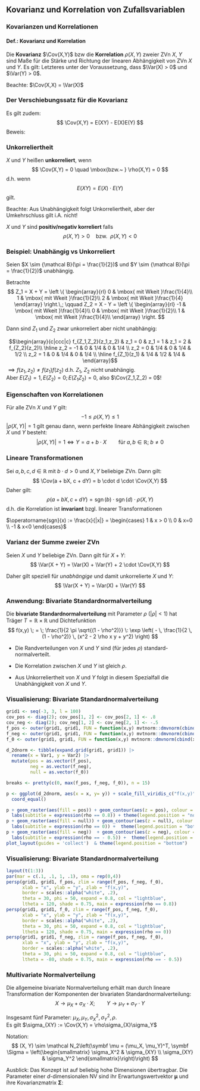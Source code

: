 ## Kovarianz und Korrelation von Zufallsvariablen

### Kovarianzen und Korrelationen

:::{.block}
#### Def.: Kovarianz und Korrelation
Die **Kovarianz**  $\Cov(X,Y)$ bzw die **Korrelation** $\rho(X,Y)$ zweier ZVn $X$, $Y$ sind Maße
für die Stärke und Richtung der linearen Abhängigkeit von ZVn $X$ und $Y$. Es gilt:
\begin{align*}
\Cov(X,Y) &= E[(X - E(X))(Y - E(Y))]\\
\text{ und }\rho(X,Y) &= \frac{\Cov(X,Y)}{\sqrt{\Var(X)} \sqrt{\Var(Y)}}.
\end{align*}
Letzteres unter der Voraussetzung, dass $\Var(X) > 0$ und $\Var(Y) > 0$.
:::

Beachte: $\Cov(X,X) = \Var(X)$

\note{
Intuition Kovarianz über Formel:
positiv heisst abweichungen von EW tendenziell in die gleiche, negativ in verschiedene richtungen\\
Korelation: in $[-1, 1]$, normierung der kovarianz
}

### Der Verschiebungssatz für die Kovarianz 

Es gilt zudem:
$$
\Cov(X,Y) = E(XY) - E(X)E(Y)
$$
Beweis:
\begin{align*}
\Cov(X,Y) &= E((X-E(X))(Y-E(Y))) \\
          &= E(XY - Y E(X) - X E(Y) + E(X)E(Y)) \\
          &= E(XY) - 2E(X)E(Y) +  E(X)E(Y) = E(XY) - E(X)E(Y)
\end{align*}

### Unkorreliertheit 

$X$ und $Y$ heißen **unkorreliert**, wenn
$$
\Cov(X,Y) = 0 \quad \mbox{bzw.~ } \rho(X,Y) = 0
$$
d.h. wenn
$$
E(XY) = E (X) \cdot E (Y)
$$
gilt.

Beachte: Aus Unabhängigkeit folgt Unkorreliertheit, aber der Umkehrschluss gilt i.A. nicht!  


$X$ und $Y$ sind **positiv/negativ korreliert** falls
$$
\rho(X,Y) > 0 \quad \mbox{bzw.~ } \rho(X,Y) < 0
$$

\note{
*Beweis:*\\
\begin{align*}
E(XY) & =  \sum_x \sum_y x \cdot y \: f_{X,Y}(x,y)\\
& \stackrel{\text{unabh.}}{=} & \sum_x \sum_y x \cdot y \: f_X(x)
\, f_Y(y)\\
& =  \sum_x x \: f_X(x) \, \sum_y y \: f_Y(y) 
& =  E (X) \cdot E (Y)
\end{align*}
}


### Beispiel: Unabhängig vs Unkorreliert 

Seien  $X \sim {\mathcal B}(\pi = \frac{1}{2})$ und $Y \sim {\mathcal B}(\pi = \frac{1}{2})$
unabhängig.

Betrachte
$$
Z_1  =   X + Y = \left \{ \begin{array}{rl}
0 & \mbox{ mit Wkeit }\frac{1}{4}\\
1 & \mbox{ mit Wkeit }\frac{1}{2}\\
2 & \mbox{ mit Wkeit }\frac{1}{4}
\end{array}
\right.\,;  \qquad 
Z_2 =   X - Y = \left \{ \begin{array}{rl}
-1 & \mbox{ mit Wkeit }\frac{1}{4}\\
0 & \mbox{ mit Wkeit }\frac{1}{2}\\
1 & \mbox{ mit Wkeit }\frac{1}{4}\\
\end{array}
\right.
$$

Dann sind $Z_1$ und $Z_2$ zwar unkorreliert aber nicht unabhängig:

$$\begin{array}{c|ccc|c}
f_{Z_1,Z_2}(z_1,z_2) & z_1 = 0 & z_1 = 1 & z_1 = 2 &
f_{Z_2}(z_2)\\ \hline 
z_2 = -1 & 0 & 1/4 & 0 & 1/4 \\
z_2 = 0 & 1/4 & 0 & 1/4 & 1/2 \\
z_2 = 1 & 0 & 1/4 & 0 & 1/4 \\ \hline
f_{Z_1}(z_1) & 1/4 & 1/2 & 1/4 & 
\end{array}$$
$\implies f(z_1,z_2) \neq f(z_1) f(z_2)$ d.h. $Z_1$, $Z_2$ nicht unabhängig.  
Aber $E(Z_1) = 1, E(Z_2) = 0; E(Z_1 Z_2) = 0$, also $\Cov(Z_1,Z_2) = 0$!



### Eigenschaften von Korrelationen 


Für alle ZVn $X$ und $Y$ gilt:
$$
-1 \leq \rho(X,Y) \leq 1
$$
$|\rho(X,Y)| = 1$ gilt genau dann, wenn perfekte lineare Abhängigkeit
zwischen $X$ und $Y$ besteht:
$$
|\rho(X,Y)| = 1 \iff Y = a + b \cdot X \qquad \mbox{für } a,b \in \mathbb{R};\; b \neq 0 
$$


### Lineare Transformationen 

Sei $a, b, c, d \in \mathbb{R}$ mit $b \cdot d > 0$ und
$X, Y$ beliebige ZVn.  Dann gilt:
$$
\Cov(a + bX, c + dY) = b \cdot d \cdot \Cov(X,Y)
$$
Daher gilt:
$$
\rho(a + bX, c + dY)  =  \operatorname{sgn}(b) \cdot \operatorname{sgn}(d) \cdot \rho(X,Y)
$$
d.h. die Korrelation ist **invariant** bzgl. linearer Transformationen

\vspace{3em}
\scriptsize
$\operatorname{sgn}(x) := \frac{x}{|x|} = \begin{cases} 1 & x > 0 \\ 0 & x=0 \\ -1 & x<0 \end{cases}$

### Varianz der Summe zweier ZVn 

Seien $X$ und $Y$ beliebige ZVn. Dann gilt für $X + Y$:
$$
\Var(X + Y) = \Var(X) + \Var(Y) + 2 \cdot \Cov(X,Y)
$$

Daher gilt speziell für *unabhängige* und damit unkorrelierte $X$ und $Y$:
$$
\Var(X + Y) = \Var(X) + \Var(Y)
$$

\note{
\begin{align*}
\lefteqn{\Var(X + Y) = E((X + Y) - E(X + Y))^2}\\
& \stackrel{\text{lin. EWert}}{=}&
E(X - E (X) + Y - E Y)^2\

& = &  \underbrace{E(X - E X)^2}_{\Var(X)} +
\underbrace{E(Y - E Y)^2}_{\Var(Y)} + 2\,\underbrace
{E\,[(X - E X)(Y - E Y)]}_{\Cov(X,Y)}
\end{align*}
}

### Anwendung: Bivariate Standardnormalverteilung 

Die **bivariate Standardnormalverteilung** mit Parameter
$\rho$ ($|\rho| < 1$) hat Träger $T = \mathbb R \times \mathbb R$ und Dichtefunktion
$$
f(x,y) \; = \; \frac{1}{2 \pi \sqrt{(1 - \rho^2)}} \: \exp
\left(
- \, \frac{1}{2 \, (1 - \rho^2)} \, (x^2 - 2 \rho x y + y^2)
\right)
$$

- Die Randverteilungen von $X$ und $Y$ sind (für jedes
$\rho$) standard-normalverteilt.\

- Die Korrelation zwischen $X$ und $Y$ ist gleich $\rho$.\

- Aus Unkorreliertheit von $X$ und $Y$ folgt in diesem Spezialfall die
Unabhängigkeit von $X$ und $Y$.



### Visualisierung: Bivariate Standardnormalverteilung 

```r
grid1 <- seq(-3, 3, l = 100)
cov_pos <- diag(2); cov_pos[1, 2] <- cov_pos[2, 1] <- .8
cov_neg <- diag(2); cov_neg[1, 2] <- cov_neg[2, 1] <- -.5
f_pos <- outer(grid1, grid1, FUN = function(x,y) mvtnorm::dmvnorm(cbind(x,y), sigma = cov_pos))
f_neg <- outer(grid1, grid1, FUN = function(x,y) mvtnorm::dmvnorm(cbind(x,y), sigma = cov_neg))
f_0 <- outer(grid1, grid1, FUN = function(x,y) mvtnorm::dmvnorm(cbind(x,y), sigma = diag(2)))

d_2dnorm <- tibble(expand.grid(grid1, grid1)) |> 
  rename(x = Var1, y = Var2) |> 
  mutate(pos = as.vector(f_pos),
         neg = as.vector(f_neg),
         null = as.vector(f_0))

breaks <- pretty(c(0, max(f_pos, f_neg, f_0)), n = 15)

p <- ggplot(d_2dnorm, aes(x = x, y= y)) + scale_fill_viridis_c("f(x,y)", limits = range(breaks)) +
  coord_equal()

p + geom_raster(aes(fill = pos)) + geom_contour(aes(z = pos), colour = rgb(1, 1, 1, .2), bins = 20) +
  labs(subtitle = expression(rho == 0.8)) + theme(legend.position = "none") +
p + geom_raster(aes(fill = null)) + geom_contour(aes(z = null), colour = rgb(1, 1, 1, .2), bins = 20) + 
  labs(subtitle = expression(rho == 0)) +  theme(legend.position = "bottom") +
p + geom_raster(aes(fill = neg))  + geom_contour(aes(z = neg), colour = rgb(1, 1, 1, .2), bins = 20) + 
  labs(subtitle = expression(rho == - 0.5)) +  theme(legend.position = "none") +
plot_layout(guides = 'collect')  & theme(legend.position = "bottom")
```

### Visualisierung: Bivariate Standardnormalverteilung

```r
layout(t(1:3))
par(mar = c(.1, .1, 1, .1), oma = rep(0,4))
persp(grid1, grid1, f_pos, zlim = range(f_pos, f_neg, f_0), 
      xlab = "x", ylab = "y", zlab = "f(x,y)", 
      border = scales::alpha("white", .2),
      theta = 30, phi = 50, expand = 0.8, col = "lightblue",
      ltheta = 120, shade = 0.75, main = expression(rho == 0.8))
persp(grid1, grid1, f_0, zlim = range(f_pos, f_neg, f_0), 
      xlab = "x", ylab = "y", zlab = "f(x,y)", 
      border = scales::alpha("white", .2),
      theta = 30, phi = 50, expand = 0.8, col = "lightblue",
      ltheta = 120, shade = 0.75, main = expression(rho == 0))
persp(grid1, grid1, f_neg, zlim = range(f_pos, f_neg, f_0), 
      xlab = "x", ylab = "y", zlab = "f(x,y)", 
      border = scales::alpha("white", .2),
      theta = 30, phi = 50, expand = 0.8, col = "lightblue",
      ltheta = -80, shade = 0.75, main = expression(rho == - 0.5))
```



### Multivariate Normalverteilung 

Die allgemeine bivariate Normalverteilung erhält man durch 
lineare Transformation der Komponenten der bivariaten Standardnormalverteilung:
$$ X \to \mu_X + \sigma_X \cdot X; \qquad Y \to \mu_Y + \sigma_Y \cdot Y$$

Insgesamt fünf Parameter: $\mu_X, \mu_Y, \sigma_X^2, \sigma_Y^2, \rho$.  
Es gilt $\sigma_{XY} := \Cov(X,Y) = \rho\sigma_{X}\sigma_Y$

Notation: 
$$
(X, Y) \sim \mathcal N_2\left(\symbf \mu = (\mu_X, \mu_Y)^T, \symbf \Sigma = \left(\begin{smallmatrix} 
\sigma_X^2 & \sigma_{XY} \\ \sigma_{XY} & \sigma_Y^2
\end{smallmatrix}\right)\right)
$$

Ausblick:
Das Konzept ist auf beliebig hohe Dimensionen übertragbar. Die Parameter einer $d$-dimensionalen NV sind 
ihr Erwartungswertvektor $\symbf \mu$ und ihre Kovarianzmatrix $\symbf \Sigma$:
\begin{align*}
\symbf X = (X_1, X_2, \dots, X_d)^T &\sim \mathcal N_d(\symbf \mu, \symbf \Sigma) \\
\implies f(\symbf x) &= \frac{1}{\sqrt{(2\pi)^d|\symbf \Sigma|}} \exp\left(
- \, \frac{1}{2} (\symbf x - \symbf \mu)^T \symbf \Sigma^{-1} (\symbf x - \symbf \mu)
\right)
\end{align*}

